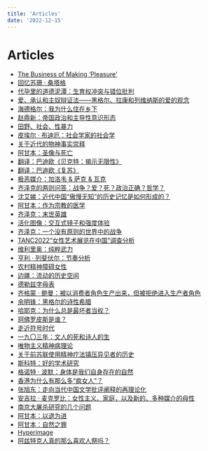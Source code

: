 ```yaml
---
title: 'Articles'
date: '2022-12-15'
---
```


# Articles

- [The Business of Making ‘Pleasure’](https://www.nytimes.com/2022/05/18/movies/pleasure-ninja-thyberg-sofia-kappel.html)
- [回忆苏珊 · 桑塔格](https://mp.weixin.qq.com/s/2qJ74-66nQ9xa70POUYtsg)
- [代孕里的道德泥潭：生育权冲突与错位批判](https://mp.weixin.qq.com/s/lzbHzjrolRJ2IM0xMtjXMQ)
- [爱、承认和主奴辩证法——黑格尔、拉康和列维纳斯的爱的观念](https://mp.weixin.qq.com/s/7KyypVTKZ4KCNX5IKFbumg)
- [海德格尔：我为什么住在乡下](https://mp.weixin.qq.com/s/LGZWLxhOwGH5yn2PloN2mA)
- [赵鼎新：帝国政治和主导性意识形态](https://mp.weixin.qq.com/s/gt6efsrmNDYJv35cVwco6g)
- [田野、社会、性暴力](https://mp.weixin.qq.com/s/1shQfoimCRxJ-1daaGO8qQ)
- [皮埃尔 · 布迪厄：社会学家的社会学](https://mp.weixin.qq.com/s/G39aUDTWLZ8yUN4bF7PhTw)
- [关于近代的物神事实崇拜](https://mp.weixin.qq.com/s/wlWS-dQZaZ8tUICHv6WpNg)
- [阿甘本：圣像与死亡](https://mp.weixin.qq.com/s/XEbFv0KVUqlHNRk2CM-5Aw)
- [翻译：巴迪欧《贝克特：揭示无限性》](https://card.weibo.com/article/m/show/id/2309404780552224899195)
- [翻译：巴迪欧《复苏》](https://card.weibo.com/article/m/show/id/2309404779097971884758)
- [极恶媒介：加洛韦 & 萨克 & 瓦克](https://mp.weixin.qq.com/s/iSJq0HqCt23TzeyTgdiE_A)
- [齐泽克的两则问答：战争？爱？死？政治正确？哲学？](https://mp.weixin.qq.com/s/w0HCtdXOIlW9Pt726sswSg)
- [沈艾娣：近代中国“傲慢无知”的历史记忆是如何形成的？](https://mp.weixin.qq.com/s/hlMzGKY8h_bSXeHvOlqCww)
- [阿甘本：作为宗教的医学](https://mp.weixin.qq.com/s/PT4ipUkuacgw2HUHbEyQzQ)
- [齐泽克：末世英雄](https://mp.weixin.qq.com/s/M9gOlFkr5r4TqeVBauo0Hg)
- [活化图像：交互式镜子和强度体验](https://mp.weixin.qq.com/s/fizpzQtKBc9kB946IKpw6g)
- [齐泽克：一个没有原则的世界中的战争](https://mp.weixin.qq.com/s/Y1OYGp7k1Q_8NiyLNl_SrQ)
- [TANC2022“女性艺术展览在中国”调查分析](https://mp.weixin.qq.com/s/EhJKxfg_G_PAf_PAEMfstQ)
- [维利里奥：纯粹武力](https://mp.weixin.qq.com/s/HX7JwzUjFY006ZAK7Ot1kw)
- [亨利 · 列斐伏尔：节奏分析](https://mp.weixin.qq.com/s/2lgbb6H85O4DAo_bYKnQpA)
- [农村精神障碍女性](https://mp.weixin.qq.com/s/M2QR7mmJfimLiTSAuAuUvg)
- [边疆：流动的历史空间](https://mp.weixin.qq.com/s/aKnhINha5MMnH4l-zxqIXg)
- [德勒兹字母表](https://mp.weixin.qq.com/s/1hOlPTcHPQdAEgGu5oxFVA)
- [齐格蒙 · 鲍曼：被以消费者角色生产出来，但被拒绝进入生产者角色](https://mp.weixin.qq.com/s/tBx1ZCGk9S2M-57_my2Q3Q)
- [余明锋：黑格尔的诗性希腊](https://mp.weixin.qq.com/s/v-0-a0lO-ZkIsUyxGTfDqg)
- [哈耶克：为什么总是最坏者当权？](https://mp.weixin.qq.com/s/A0RqDyFptBfPidc1a-tNWQ)
- [珂佛罗皮斯是谁？](https://mp.weixin.qq.com/s/-uGKRT3Z4kYts9gyUeHXUg)
- [走近符号时代](https://mp.weixin.qq.com/s/8cNj1BQzawVkSC4yvrcfoQ)
- [一九〇三年：文人的死和诗人的生](https://m.jiemian.com/article/6934375.html)
- [唯物主义精神病理论](https://mp.weixin.qq.com/s/XBMztm9XZW-pZvRrOjKPhw)
- [关于前苏联使用精神疗法镇压异见者的历史](http://i.jandan.net/p/34243)
- [斯科特：好的学术研究](https://mp.weixin.qq.com/s/Dculg_llqmselYCNYxKOXA)
- [格诺特 · 波默：身体是我们自身存在的自然](https://mp.weixin.qq.com/s/pRDXWBLdRGEYq9nFZvKSfQ)
- [香港为什么有那么多“疯女人”？](https://mp.weixin.qq.com/s/K5fK_TIkH5VrTClPjBMG8g)
- [张旭东：走向当代中国文学批评阐释的再理论化](https://mp.weixin.qq.com/s/3px_WICXJu2tgL5PmnC5UQ)
- [安吉拉 · 麦克罗比：女性主义、家庭，以及新的、多种媒介的母性](https://mp.weixin.qq.com/s/fbyEWb_NUneK-oKulZgJ0A)
- [南京大屠杀研究的几个问题](https://mp.weixin.qq.com/s/ziIC4f3v2NQErDQsS_a_PA)
- [阿甘本：以退为进](https://mp.weixin.qq.com/s/46KWfr2DDYVbd4iI6r775A)
- [阿甘本：自然之罪](https://mp.weixin.qq.com/s/BY78Wqb230XUUV57FjTDxQ)
- [Hyperimage](https://mp.weixin.qq.com/s/sXsYZ9REGGS0x21DJ4zAsg)
- [阿兹特克人真的那么喜欢人祭吗？](https://card.weibo.com/article/m/show/id/2309404705344462128119?id=2309404705344462128119)
